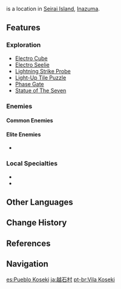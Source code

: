 {{Location Infobox
|image        = Koseki Village.png
|type         = Subarea
|region       = Inazuma
|area         = Seirai Island
}}
{{Lang|'''Koseki Village'''|ja=越石村}} is a location in [[Seirai Island]], [[Inazuma]].

==Features==
===Exploration===
*[[Electro Cube]]
*[[Electro Seelie]]
*[[Lightning Strike Probe]]
*[[Light-Up Tile Puzzle]]
*[[Phase Gate]]
*[[Statue of The Seven]]

===Enemies===
====Common Enemies====
{{Column|2|
*{{Enemy List|Fatui Skirmisher - Pyroslinger Bracer;Fatui Skirmisher - Hydrogunner Legionnaire;Fatui Skirmisher - Anemoboxer Vanguard;Hilichurl;Wooden Shield Hilichurl Guard;Electro Hilichurl Grenadier;Cryo Hilichurl Shooter;Electro Hilichurl Shooter;Electro Samachurl;Anemo Specter;Geo Specter;Electro Whopperflower|x=0}}
}}

====Elite Enemies====
*{{Enemy List|Mirror Maiden;Crackling Axe Mitachurl;Blazing Axe Mitachurl;Ruin Cruiser;Ruin Defender|x=0}}

===Local Specialties===
*{{Item|Naku Weed}}
*{{Item|Sea Ganoderma}}

==Other Languages==
{{Other Languages
|en      = Koseki Village
|zhs     = 越石村
|zhs_rm  = Yuèshí-cūn
|zht     = 越石村
|zht_rm  = Yuèshí-cūn
|zh_tl   = Stone-Surmounting Village{{Sino|zh|ja}}
|ja      = {{Rubi|越|こ|石|せき|村|むら}}
|ja_rm   = Koseki-mura<ref>[[Map]], Label: Koseki Village (Japanese)</ref>
|ja_tl   = Stone-Surmounting Village
|ko      = 코세키 마을
|ko_rm   = Koseki Ma'eul
|ko_tl   = Koseki Village
|es      = Pueblo Koseki
|es_tl   = Koseki Village
|fr      = Village de Koseki
|fr_tl   = Koseki Village
|ru      = Деревня Косэки
|ru_tl   = Koseki Village
|th      = Koseki Village
|vi      = Làng Koseki
|vi_tl   = Koseki Village
|de      = Dorf Koseki
|de_tl   = Koseki Village
|id      = Koseki Village
|pt      = Vila Koseki
|pt_tl   = Koseki Village
}}

==Change History==
{{Change History|2.1}}

==References==
{{Reflist}}

==Navigation==
{{Area Navbox|Inazuma}}

[[es:Pueblo Koseki]]
[[ja:越石村]]
[[pt-br:Vila Koseki]]